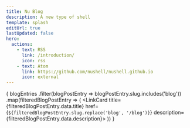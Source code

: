 ```yaml
---
title: Nu Blog
description: A new type of shell
template: splash
editUrl: true
lastUpdated: false
hero:
  actions:
    - text: RSS
      link: /introduction/
      icon: rss
    - text: Atom
      link: https://github.com/nushell/nushell.github.io
      icon: external
---
```



  {
    blogEntries
      .filter(blogPostEntry => blogPostEntry.slug.includes('blog'))
      .map(filteredBlogPostEntry => (
        <LinkCard title={filteredBlogPostEntry.data.title} href={`${filteredBlogPostEntry.slug.replace('blog', '/blog')}`} description={filteredBlogPostEntry.data.description}>
        </LinkCard>
    ))
  }
